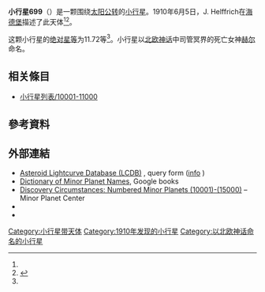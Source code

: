 {{Infobox planet
 | minorplanet     = yes
 | name            = 699 Hela
 | background      = #D6D6D6
 | image = 
 | image_size      = 
 | caption         =
 | discovery_ref   =  <ref name="MPC-object" />
 | discoverer      = [[J._Helffrich|J. Helffrich]]
 | discovery_site  = [[海德堡|海德堡]]
 | discovered      = 1910年6月5日
 | mpc_name        = 699 Hela
 | alt_names       = 699 Hela
 | pronounced      = 
 | named_after     = <ref name="MPC-object" />
 | mp_category     = [[主帶小行星|主帶小行星]] <ref name="MPC-object" /><ref name="jpldata" />
 | orbit_ref       = <ref name="a">[http://ssd.jpl.nasa.gov/sbdb.cgi?sstr=699 699] {{Wayback|url=http://ssd.jpl.nasa.gov/sbdb.cgi?sstr=699 |date=20190921212812 }}，小行星數據庫瀏覽器（JPL Small-Body Database Browser）－[[美国国家航空航天局|美国国家航空航天局]]喷气推进实验室</ref>
 | epoch           = 2018-03-23.0（[[儒略日|JD]] 2458200.5）
 | uncertainty     = 0
 | observation_arc = 
 | aphelion = {{convert|3.682|AU|km|3|abbr=on|lk=out}}
 | perihelion      = {{convert|1.5405244|AU|km|3|abbr=on}}
 | semimajor       = 2.6113290
 | eccentricity    = 0.4100611
 | period          = 4.22[[儒略年|yr]]
 | mean_anomaly    = 144.09205[[度|°]]
 | mean_motion     = {{Deg2DMS|0.23356700|sup=ms}} / day
 | inclination     = 15.29913
 | asc_node        = 242.55060°
 | arg_peri        = 91.42523
 | mean_diameter   = 
 | rotation        = 
 | albedo          =
 | spectral_type   =
 | abs_magnitude   = 11.72<ref name="jpldata" />
}}
'''小行星699'''（{{lang-en|699 Hela}}）是一颗围绕[[太阳|太阳]][[公转|公转]]的[[小行星|小行星]]。1910年6月5日，J. Helffrich在[[海德堡|海德堡]]描述了此天体<ref name="a" /><ref>{{cite news|title=小行星列表|url=http://cfa-www.harvard.edu/iau/lists/NumberedMPs.txt|accessdate=2018-10-19|newspaper=哈佛大学|archive-date=2008-05-17|archive-url=https://web.archive.org/web/20080517010638/http://cfa-www.harvard.edu/iau/lists/NumberedMPs.txt|dead-url=no}}</ref>。

这颗小行星的[[绝对星等|绝对星等]]为11.72等<ref name="a" />。小行星以[[北欧神话|北欧神话]]中司管冥界的死亡女神[[赫尔_(北欧神话)|赫尔]]命名。

== 相关條目 ==
*[[小行星列表/10001-11000|小行星列表/10001-11000]]

== 參考資料 ==
{{reflist|refs=

<ref name="jpldata">{{cite web
 |type         = 2018-01-26 last obs.
 |title        = JPL Small-Body Database Browser:699 Hela-699 Hela
 |url          = https://ssd.jpl.nasa.gov/sbdb.cgi?sstr=699
 |publisher    = [[Jet_Propulsion_Laboratory|Jet Propulsion Laboratory]]
 |accessdate   = 28 March 2018
 |archive-date = 2020-09-18
 |archive-url  = https://web.archive.org/web/20200918103554/https://ssd.jpl.nasa.gov/sbdb.cgi?sstr=699
 |dead-url     = no
}}</ref>

<ref name="MPC-object">{{cite web
  |title      = 699 Hela
  |work      = Minor Planet Center
  |url      = https://www.minorplanetcenter.net/db_search/show_object?object_id=699
  |accessdate      = 28 March 2018
  |archive-date      = 2020-05-11
  |archive-url      = https://web.archive.org/web/20200511191355/https://www.minorplanetcenter.net/db_search/show_object?object_id=699
  |dead-url      = no
  }}</ref>

}}

==  外部連結 ==
* [http://www.minorplanet.info/PHP/lcdbsummaryquery.php Asteroid Lightcurve Database (LCDB)] {{Wayback|url=http://www.minorplanet.info/PHP/lcdbsummaryquery.php |date=20171210173955 }}, query form ([http://www.minorplanet.info/lightcurvedatabase.html info] {{Wayback|url=http://www.minorplanet.info/lightcurvedatabase.html |date=20171216050541 }})
* [https://books.google.com/books?id=aeAg1X7afOoC&pg Dictionary of Minor Planet Names], Google books
* [http://www.minorplanetcenter.net/iau/lists/NumberedMPs010001.html Discovery Circumstances: Numbered Minor Planets (10001)-(15000)] {{Wayback|url=http://www.minorplanetcenter.net/iau/lists/NumberedMPs010001.html |date=20180612162317 }} – Minor Planet Center
* {{AstDys|699}}
* {{JPL small body}}

{{Minor Planet Number|[[小行星698|小行星698]]|[[小行星700|小行星700]]}}
{{小天体}}

[[Category:小行星带天体|Category:小行星带天体]]
[[Category:1910年发现的小行星|Category:1910年发现的小行星]]
[[Category:以北欧神话命名的小行星|Category:以北欧神话命名的小行星]]


{{beltasteroid-stub}}